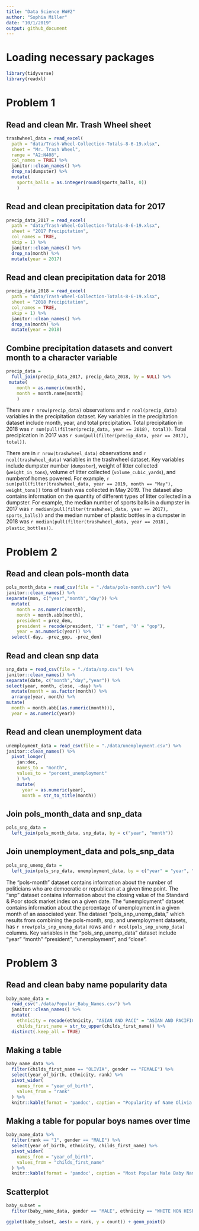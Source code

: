 ```yaml
---
title: "Data Science HW#2"
author: "Sophia Miller"
date: "10/1/2019"
output: github_document
---
```


# Loading necessary packages

```r
library(tidyverse)
library(readxl)
```

# Problem 1
## Read and clean Mr. Trash Wheel sheet

```r
trashwheel_data = read_excel(
  path = "data/Trash-Wheel-Collection-Totals-8-6-19.xlsx",
  sheet = "Mr. Trash Wheel",
  range = "A2:N408",
  col_names = TRUE) %>%
  janitor::clean_names() %>%
  drop_na(dumpster) %>%
  mutate(
    sports_balls = as.integer(round(sports_balls, 0))
    )
``` 

## Read and clean precipitation data for 2017

```r
precip_data_2017 = read_excel(
  path = "data/Trash-Wheel-Collection-Totals-8-6-19.xlsx",
  sheet = "2017 Precipitation",
  col_names = TRUE,
  skip = 1) %>%
  janitor::clean_names() %>%
  drop_na(month) %>%
  mutate(year = 2017)
```

## Read and clean precipitation data for 2018

```r
precip_data_2018 = read_excel(
  path = "data/Trash-Wheel-Collection-Totals-8-6-19.xlsx",
  sheet = "2018 Precipitation",
  col_names = TRUE,
  skip = 1) %>%
  janitor::clean_names() %>%
  drop_na(month) %>%
  mutate(year = 2018)
```

## Combine precipitation datasets and convert month to a character variable

```r
precip_data = 
  full_join(precip_data_2017, precip_data_2018, by = NULL) %>%
 mutate(
    month = as.numeric(month),
    month = month.name[month]
    )
```


There are `r nrow(precip_data)` observations and `r ncol(precip_data)` variables in the precipitation dataset. Key variables in the precipitation dataset include month, year, and total precipitation. Total precipitation in 2018 was `r sum(pull(filter(precip_data, year == 2018), total))`. Total precipication in 2017 was `r sum(pull(filter(precip_data, year == 2017), total))`. 

There are in `r nrow(trashwheel_data)` observations and `r ncol(trashwheel_data)` variables in the trashwheel dataset. Key variables include dumpster number (`dumpster`), weight of litter collected (`weight_in_tons`), volume of litter collected (`volume_cubic_yards`), and numberof homes powered. For example, `r sum(pull(filter(trashwheel_data, year == 2019, month == "May"), weight_tons))` tons of trash was collected in May 2019. The dataset also contains information on the quantity of different types of litter collected in a dumpster. For example, the median number of sports balls in a dumpster in 2017 was `r median(pull(filter(trashwheel_data, year == 2017), sports_balls))` and the median number of plastic bottles in a dumpster in 2018 was `r median(pull(filter(trashwheel_data, year == 2018), plastic_bottles))`.

# Problem 2

## Read and clean pols-month data

```r
pols_month_data = read_csv(file = "./data/pols-month.csv") %>%
janitor::clean_names() %>%
separate(mon, c("year","month","day")) %>%
  mutate(
    month = as.numeric(month),
    month = month.abb[month],
    president = prez_dem,
    president = recode(president, '1' = "dem", '0' = "gop"),
    year = as.numeric(year)) %>%
  select(-day, -prez_gop, -prez_dem)
```
## Read and clean snp data

```r
snp_data = read_csv(file = "./data/snp.csv") %>%
janitor::clean_names() %>%
separate(date, c("month","day","year")) %>%
select(year, month, close, -day) %>%
  mutate(month = as.factor(month)) %>%
  arrange(year, month) %>%
mutate(
  month = month.abb[(as.numeric(month))],
  year = as.numeric(year))
```

## Read and clean unemployment data

```r
unemployment_data = read_csv(file = "./data/unemployment.csv") %>%
janitor::clean_names() %>%
  pivot_longer(
    jan:dec,
    names_to = "month",
    values_to = "percent_unemployment"
    ) %>%
    mutate(
      year = as.numeric(year),
      month = str_to_title(month))
```
## Join pols_month_data and snp_data

```r
pols_snp_data = 
  left_join(pols_month_data, snp_data, by = c("year", "month"))
```

## Join unemployment_data and pols_snp_data

```r
pols_snp_unemp_data = 
  left_join(pols_snp_data, unemployment_data, by = c("year" = "year", "month" = "month"))
```

The "pols-month" dataset contains information about the number of politicians who are democratic or republican at a given time point. The "snp" dataset contains information about the closing value of the Standard & Poor stock market index on a given date. The "unemployment" dataset contains information about the percentage of unemployment in a given month of an associated year. The dataset "pols_snp_unemp_data," which results from combining the pols-month, snp, and unemployment datasets, has `r nrow(pols_snp_unemp_data)` rows and `r ncol(pols_snp_unemp_data)` columns. Key variables in the "pols_snp_unemp_data" dataset include "year" "month" "president", "unemployment", and "close". 


# Problem 3

## Read and clean baby name popularity data

```r
baby_name_data = 
  read_csv("./data/Popular_Baby_Names.csv") %>%
  janitor::clean_names() %>%
  mutate(
    ethnicity = recode(ethnicity, "ASIAN AND PACI" = "ASIAN AND PACIFIC ISLANDER", "BLACK NON HISP" = "BLACK NON HISPANIC", "WHITE NON HISP" = "WHITE NON HISPANIC"),
    childs_first_name = str_to_upper(childs_first_name)) %>%
  distinct(.keep_all = TRUE)
```
## Making a table
```r
baby_name_data %>%
  filter(childs_first_name == "OLIVIA", gender == "FEMALE") %>% 
  select(year_of_birth, ethnicity, rank) %>%
  pivot_wider(
    names_from = "year_of_birth",
    values_from = "rank"
  ) %>% 
  knitr::kable(format = 'pandoc', caption = "Popularity of Name Olivia among Female Babies by Ethnicity Over Time (2011-2016)")
```

## Making a table for popular boys names over time

```r
baby_name_data %>% 
  filter(rank == "1", gender == "MALE") %>% 
  select(year_of_birth, ethnicity, childs_first_name) %>% 
  pivot_wider(
    names_from = "year_of_birth",
    values_from = "childs_first_name"
  ) %>%
  knitr::kable(format = 'pandoc', caption = "Most Popular Male Baby Name by Ethnicity Over Time (2011-2016)")
```


## Scatterplot

```r
baby_subset = 
  filter(baby_name_data, gender == "MALE", ethnicity == "WHITE NON HISPANIC", year_of_birth == "2016" )

ggplot(baby_subset, aes(x = rank, y = count)) + geom_point()
```




